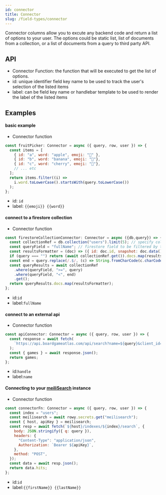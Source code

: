 ```yaml
---
id: connector
title: Connector
slug: /field-types/connector
---
```


Connector columns allow you to excute any backend code and return a list of
options to your user.
The options could be static list, list of documents from a
collection, or a list of documents from a query to third party API.

## API

- Connector Function: the function that will be executed to get the list of
  options.
- id: unique identifier field key name to be used to track the user's selection
  of the listed items
- label: can be field key name or handlebar template to be used to render the
  label of the listed items

## Examples

#### basic example

- Connector function
```javascript
const fruitPicker: Connector = async ({ query, row, user }) => {
  const items = [
    { id: "a", word: "apple", emoji: "🍎" },
    { id: "b", word: "banana", emoji: "🍌"},
    { id: "c", word: "cherry", emoji: "🍒"},
    // ... etc
  ];
  return items.filter((i) =>
    i.word.toLowerCase().startsWith(query.toLowerCase())
  );
};
```

- id: `id`
- label: `{{emoji}} {{word}}`

#### connect to a firestore collection
- Connector function
```javascript
const firestoreCollectionConnector: Connector = async ({db,query}) => {
  const collectionRef = db.collection("users").limit(5); // specify collection to connected & max results
  const queryField = "fullName"; // firestore field to be filtered by the input text
  const resultsFormatter = (doc) => ({ id: doc.id, snapshot: doc.data() }); // the shape of the returned data
  if (query === "") return (await collectionRef.get()).docs.map(resultsFormatter);
  const end = query.replace(/.$/, (c) => String.fromCharCode(c.charCodeAt(0) + 1));
  const queryResults = await collectionRef
    .where(queryField, ">=", query)
    .where(queryField, "<", end)
    .get();
  return queryResults.docs.map(resultsFormatter);
};
```

- id:`id`
- label:`fullName`

#### connect to an external api 
- Connector function
```javascript
const apiConnector: Connector = async ({ query, row, user }) => {
  const response = await fetch(
    `https://api.boardgameatlas.com/api/search?name=${query}&client_id=JLBr5npPhV`
  );
  const { games } = await response.json();
  return games;
};
```
- id:`handle`
- label:`name`

#### Connecting to your [meiliSearch](https://meilisearch.com/) instance
- Connector function
```javascript
const connectorFn: Connector = async ({ query, row, user }) => {
  const index = "users";
  const meilisearch = await rowy.secrets.get("meilisearch");
  const { host, apiKey } = meilisearch;
  const resp = await fetch(`${host}/indexes/${index}/search`, {
    body: JSON.stringify({ q: query }),
    headers: {
      "Content-Type": "application/json",
      Authorization: `Bearer ${apiKey}`,
    },
    method: "POST",
  });
  const data = await resp.json();
  return data.hits;
};
```
- id:`id`
- label:`{{firstName}} {{lastName}}`
